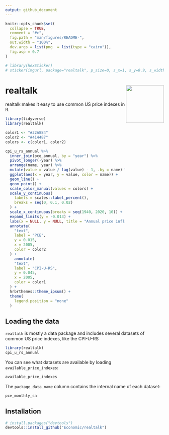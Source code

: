 ```yaml
---
output: github_document
---
```


<!-- README.md is generated from README.Rmd. Please edit that file -->

```r
knitr::opts_chunk$set(
  collapse = TRUE,
  comment = "#>",
  fig.path = "man/figures/README-",
  out.width = "100%",
  dev.args = list(png  = list(type = "cairo")),
  fig.asp = 0.7
)

# library(hexSticker)
# sticker(imgurl, package="realtalk", p_size=0, s_x=1, s_y=0.9, s_width=1, h_fill="#ffffff", h_color="#6f6c65", filename="inst/figures/imgfile.png")
```

# realtalk <a href="https://economic.github.io/realtalk/"><img src="man/figures/logo.png" align="right" width="120" /></a>

<!-- badges: start -->
<!-- badges: end -->

realtalk makes it easy to use common US price indexes in R.

```r
library(tidyverse)
library(realtalk)

color1 <- "#22A884"
color2 <- "#414487"
colors <- c(color1, color2)

cpi_u_rs_annual %>% 
  inner_join(pce_annual, by = "year") %>% 
  pivot_longer(-year) %>% 
  arrange(name, year) %>% 
  mutate(value = value / lag(value) - 1, .by = name) %>% 
  ggplot(aes(x = year, y = value, color = name)) +
  geom_line() + 
  geom_point() + 
  scale_color_manual(values = colors) +
  scale_y_continuous(
    labels = scales::label_percent(), 
    breaks = seq(0, 0.1, 0.02)
  ) +
  scale_x_continuous(breaks = seq(1940, 2020, 10)) +
  expand_limits(y = -0.013) +
  labs(x = NULL, y = NULL, title = "Annual price inflation in the United States: PCE vs CPI-U-RS") +
  annotate(
    "text",
    label = "PCE",
    y = 0.015,
    x = 2005, 
    color = color2
  ) +
    annotate(
    "text",
    label = "CPI-U-RS",
    y = 0.045,
    x = 2005, 
    color = color1
  ) +
  hrbrthemes::theme_ipsum() + 
  theme(
    legend.position = "none"
  )
```

## Loading the data
`realtalk` is mostly a data package and includes several datasets of common US
price indexes, like the CPI-U-RS
```r
library(realtalk)
cpi_u_rs_annual
```

You can see what datasets are available by loading `available_price_indexes`:
```r
available_price_indexes
```
The `package_data_name` column contains the internal name of each dataset:
```r
pce_monthly_sa
```

## Installation
``` r
# install.packages("devtools")
devtools::install_github("Economic/realtalk")
```
